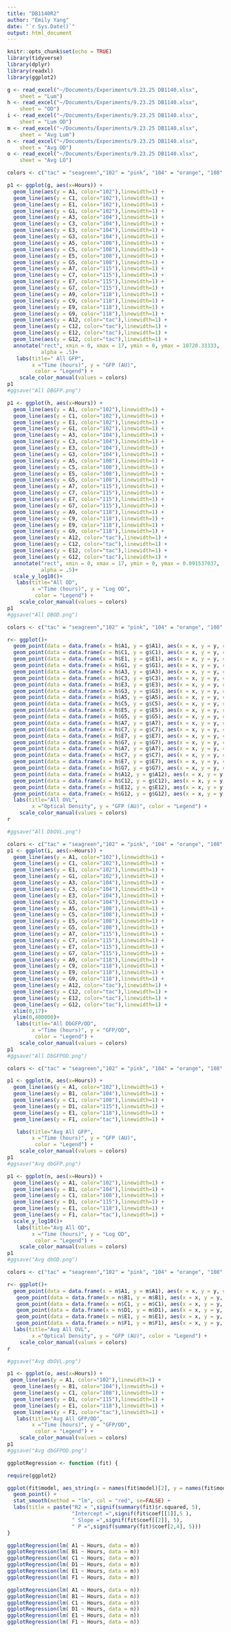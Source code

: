 ```yaml
---
title: "DB1140R2"
author: "Emily Yang"
date: "`r Sys.Date()`"
output: html_document
---
```


```r
knitr::opts_chunk$set(echo = TRUE)
library(tidyverse)
library(dplyr)
library(readxl)
library(ggplot2)

g <- read_excel("~/Documents/Experiments/9.23.25 DB1140.xlsx", 
    sheet = "Lum")
h <- read_excel("~/Documents/Experiments/9.23.25 DB1140.xlsx", 
    sheet = "OD")
i <- read_excel("~/Documents/Experiments/9.23.25 DB1140.xlsx", 
    sheet = "Lum OD")
m <- read_excel("~/Documents/Experiments/9.23.25 DB1140.xlsx", 
    sheet = "Avg Lum")
n <- read_excel("~/Documents/Experiments/9.23.25 DB1140.xlsx", 
    sheet = "Avg OD")
o <- read_excel("~/Documents/Experiments/9.23.25 DB1140.xlsx", 
    sheet = "Avg LO")

```

```r

colors <- c("tac" = "seagreen","102" = "pink", "104" = "orange", "108" = "lightblue", "115" = "purple", "110" = "cyan", "118" ="salmon")

p1 <- ggplot(g, aes(x=Hours)) + 
  geom_line(aes(y = A1, color="102"),linewidth=1) +
  geom_line(aes(y = C1, color="102"),linewidth=1) +
  geom_line(aes(y = E1, color="102"),linewidth=1) +
  geom_line(aes(y = G1, color="102"),linewidth=1) +
  geom_line(aes(y = A3, color="104"),linewidth=1) +
  geom_line(aes(y = C3, color="104"),linewidth=1) +
  geom_line(aes(y = E3, color="104"),linewidth=1) +
  geom_line(aes(y = G3, color="104"),linewidth=1) +
  geom_line(aes(y = A5, color="108"),linewidth=1) +
  geom_line(aes(y = C5, color="108"),linewidth=1) +
  geom_line(aes(y = E5, color="108"),linewidth=1) +
  geom_line(aes(y = G5, color="108"),linewidth=1) +
  geom_line(aes(y = A7, color="115"),linewidth=1) +
  geom_line(aes(y = C7, color="115"),linewidth=1) +
  geom_line(aes(y = E7, color="115"),linewidth=1) +
  geom_line(aes(y = G7, color="115"),linewidth=1) +
  geom_line(aes(y = A9, color="118"),linewidth=1) +
  geom_line(aes(y = C9, color="118"),linewidth=1) +
  geom_line(aes(y = E9, color="118"),linewidth=1) +
  geom_line(aes(y = G9, color="118"),linewidth=1) +
  geom_line(aes(y = A12, color="tac"),linewidth=1) +
  geom_line(aes(y = C12, color="tac"),linewidth=1) +
  geom_line(aes(y = E12, color="tac"),linewidth=1) +
  geom_line(aes(y = G12, color="tac"),linewidth=1) +
  annotate("rect", xmin = 0, xmax = 17, ymin = 0, ymax = 10720.33333, 
           alpha = .5)+
   labs(title=" All GFP",
        x ="Time (hours)", y = "GFP (AU)",
         color = "Legend") +
    scale_color_manual(values = colors)
p1
#ggsave("All DBGFP.png")

p1 <- ggplot(h, aes(x=Hours)) + 
  geom_line(aes(y = A1, color="102"),linewidth=1) +
  geom_line(aes(y = C1, color="102"),linewidth=1) +
  geom_line(aes(y = E1, color="102"),linewidth=1) +
  geom_line(aes(y = G1, color="102"),linewidth=1) +
  geom_line(aes(y = A3, color="104"),linewidth=1) +
  geom_line(aes(y = C3, color="104"),linewidth=1) +
  geom_line(aes(y = E3, color="104"),linewidth=1) +
  geom_line(aes(y = G3, color="104"),linewidth=1) +
  geom_line(aes(y = A5, color="108"),linewidth=1) +
  geom_line(aes(y = C5, color="108"),linewidth=1) +
  geom_line(aes(y = E5, color="108"),linewidth=1) +
  geom_line(aes(y = G5, color="108"),linewidth=1) +
  geom_line(aes(y = A7, color="115"),linewidth=1) +
  geom_line(aes(y = C7, color="115"),linewidth=1) +
  geom_line(aes(y = E7, color="115"),linewidth=1) +
  geom_line(aes(y = G7, color="115"),linewidth=1) +
  geom_line(aes(y = A9, color="118"),linewidth=1) +
  geom_line(aes(y = C9, color="118"),linewidth=1) +
  geom_line(aes(y = E9, color="118"),linewidth=1) +
  geom_line(aes(y = G9, color="118"),linewidth=1) +
  geom_line(aes(y = A12, color="tac"),linewidth=1) +
  geom_line(aes(y = C12, color="tac"),linewidth=1) +
  geom_line(aes(y = E12, color="tac"),linewidth=1) +
  geom_line(aes(y = G12, color="tac"),linewidth=1) +
  annotate("rect", xmin = 0, xmax = 17, ymin = 0, ymax = 0.091537037, 
           alpha = .5)+
  scale_y_log10()+
   labs(title="All OD",
        x ="Time (hours)", y = "Log OD",
         color = "Legend") +
    scale_color_manual(values = colors)
p1
#ggsave("All DBOD.png")
```

```r
colors <- c("tac" = "seagreen","102" = "pink", "104" = "orange", "108" = "lightblue", "115" = "purple", "110" = "cyan", "118" ="salmon")

r<- ggplot()+ 
  geom_point(data = data.frame(x = h$A1, y = g$A1), aes(x = x, y = y, color="102"))+
  geom_point(data = data.frame(x = h$C1, y = g$C1), aes(x = x, y = y, color="102"))+
  geom_point(data = data.frame(x = h$E1, y = g$E1), aes(x = x, y = y, color="102"))+
  geom_point(data = data.frame(x = h$G1, y = g$G1), aes(x = x, y = y, color="102"))+  
  geom_point(data = data.frame(x = h$A3, y = g$A3), aes(x = x, y = y, color="104"))+
  geom_point(data = data.frame(x = h$C3, y = g$C3), aes(x = x, y = y, color="104"))+
  geom_point(data = data.frame(x = h$E3, y = g$E3), aes(x = x, y = y, color="104"))+
  geom_point(data = data.frame(x = h$G3, y = g$G3), aes(x = x, y = y, color="104"))+
  geom_point(data = data.frame(x = h$A5, y = g$A5), aes(x = x, y = y, color="108"))+
  geom_point(data = data.frame(x = h$C5, y = g$C5), aes(x = x, y = y, color="108"))+
  geom_point(data = data.frame(x = h$E5, y = g$E5), aes(x = x, y = y, color="108"))+
  geom_point(data = data.frame(x = h$G5, y = g$G5), aes(x = x, y = y, color="108"))+
  geom_point(data = data.frame(x = h$A7, y = g$A7), aes(x = x, y = y, color="115"))+ 
  geom_point(data = data.frame(x = h$C7, y = g$C7), aes(x = x, y = y, color="115"))+
  geom_point(data = data.frame(x = h$E7, y = g$E7), aes(x = x, y = y, color="115"))+ 
  geom_point(data = data.frame(x = h$G7, y = g$G7), aes(x = x, y = y, color="115"))+
  geom_point(data = data.frame(x = h$A7, y = g$A7), aes(x = x, y = y, color="118"))+ 
  geom_point(data = data.frame(x = h$C7, y = g$C7), aes(x = x, y = y, color="118"))+
  geom_point(data = data.frame(x = h$E7, y = g$E7), aes(x = x, y = y, color="118"))+ 
  geom_point(data = data.frame(x = h$G7, y = g$G7), aes(x = x, y = y, color="118"))+
  geom_point(data = data.frame(x = h$A12, y = g$A12), aes(x = x, y = y, color="tac"))+ 
  geom_point(data = data.frame(x = h$C12, y = g$C12), aes(x = x, y = y, color="tac"))+ 
  geom_point(data = data.frame(x = h$E12, y = g$E12), aes(x = x, y = y, color="tac"))+
  geom_point(data = data.frame(x = h$G12, y = g$G12), aes(x = x, y = y, color="tac"))+
  labs(title="All OVL",
        x ="Optical Density", y = "GFP (AU)", color = "Legend") +
    scale_color_manual(values = colors)
r

#ggsave("All DbOVL.png")
```  
```r
colors <- c("tac" = "seagreen","102" = "pink", "104" = "orange", "108" = "lightblue", "115" = "purple", "110" = "cyan", "118" ="salmon")
p1 <- ggplot(i, aes(x=Hours)) + 
  geom_line(aes(y = A1, color="102"),linewidth=1) +
  geom_line(aes(y = C1, color="102"),linewidth=1) +
  geom_line(aes(y = E1, color="102"),linewidth=1) +
  geom_line(aes(y = G1, color="102"),linewidth=1) +
  geom_line(aes(y = A3, color="104"),linewidth=1) +
  geom_line(aes(y = C3, color="104"),linewidth=1) +
  geom_line(aes(y = E3, color="104"),linewidth=1) +
  geom_line(aes(y = G3, color="104"),linewidth=1) +
  geom_line(aes(y = A5, color="108"),linewidth=1) +
  geom_line(aes(y = C5, color="108"),linewidth=1) +
  geom_line(aes(y = E5, color="108"),linewidth=1) +
  geom_line(aes(y = G5, color="108"),linewidth=1) +
  geom_line(aes(y = A7, color="115"),linewidth=1) +
  geom_line(aes(y = C7, color="115"),linewidth=1) +
  geom_line(aes(y = E7, color="115"),linewidth=1) +
  geom_line(aes(y = G7, color="115"),linewidth=1) +
  geom_line(aes(y = A9, color="118"),linewidth=1) +
  geom_line(aes(y = C9, color="118"),linewidth=1) +
  geom_line(aes(y = E9, color="118"),linewidth=1) +
  geom_line(aes(y = G9, color="118"),linewidth=1) +
  geom_line(aes(y = A12, color="tac"),linewidth=1) +
  geom_line(aes(y = C12, color="tac"),linewidth=1) +
  geom_line(aes(y = E12, color="tac"),linewidth=1) +
  geom_line(aes(y = G12, color="tac"),linewidth=1) +
  xlim(0,17)+
  ylim(0,400000)+
   labs(title="All DbGFP/OD",
        x ="Time (hours)", y = "GFP/OD",
         color = "Legend") +
    scale_color_manual(values = colors)
p1
#ggsave("All DbGFPOD.png")
```

```r

colors <- c("tac" = "seagreen","102" = "pink", "104" = "orange", "108" = "lightblue", "115" = "purple", "110" = "cyan", "118" ="salmon")

p1 <- ggplot(m, aes(x=Hours)) + 
  geom_line(aes(y = A1, color="102"),linewidth=1) +
  geom_line(aes(y = B1, color="104"),linewidth=1) +
  geom_line(aes(y = C1, color="108"),linewidth=1) +
  geom_line(aes(y = D1, color="115"),linewidth=1) +
  geom_line(aes(y = E1, color="118"),linewidth=1) +
  geom_line(aes(y = F1, color="tac"),linewidth=1) +

   labs(title="Avg All GFP",
        x ="Time (hours)", y = "GFP (AU)",
         color = "Legend") +
    scale_color_manual(values = colors)
p1
#ggsave("Avg dbGFP.png")

p1 <- ggplot(n, aes(x=Hours)) + 
  geom_line(aes(y = A1, color="102"),linewidth=1) +
  geom_line(aes(y = B1, color="104"),linewidth=1) +
  geom_line(aes(y = C1, color="108"),linewidth=1) +
  geom_line(aes(y = D1, color="115"),linewidth=1) +
  geom_line(aes(y = E1, color="118"),linewidth=1) +
  geom_line(aes(y = F1, color="tac"),linewidth=1) +
  scale_y_log10()+
   labs(title="Avg All OD",
        x ="Time (hours)", y = "Log OD",
         color = "Legend") +
    scale_color_manual(values = colors)
p1
#ggsave("Avg dbOD.png")
```

```r
colors <- c("tac" = "seagreen","102" = "pink", "104" = "orange", "108" = "lightblue", "115" = "purple", "110" = "cyan", "118" ="salmon")

r<- ggplot()+ 
  geom_point(data = data.frame(x = n$A1, y = m$A1), aes(x = x, y = y, color="102"))+
   geom_point(data = data.frame(x = n$B1, y = m$B1), aes(x = x, y = y, color="104"))+
   geom_point(data = data.frame(x = n$C1, y = m$C1), aes(x = x, y = y, color="108"))+
   geom_point(data = data.frame(x = n$D1, y = m$D1), aes(x = x, y = y, color="115"))+
   geom_point(data = data.frame(x = n$E1, y = m$E1), aes(x = x, y = y, color="118"))+
   geom_point(data = data.frame(x = n$F1, y = m$F1), aes(x = x, y = y, color="tac"))+
  labs(title="Avg All OVL",
        x ="Optical Density", y = "GFP (AU)", color = "Legend") +
    scale_color_manual(values = colors)
r

#ggsave("Avg dbOVL.png")
```  

```r
p1 <- ggplot(o, aes(x=Hours)) + 
 geom_line(aes(y = A1, color="102"),linewidth=1) +
  geom_line(aes(y = B1, color="104"),linewidth=1) +
  geom_line(aes(y = C1, color="108"),linewidth=1) +
  geom_line(aes(y = D1, color="115"),linewidth=1) +
  geom_line(aes(y = E1, color="118"),linewidth=1) +
  geom_line(aes(y = F1, color="tac"),linewidth=1) +
   labs(title="Avg All GFP/OD",
        x ="Time (hours)", y = "GFP/OD",
         color = "Legend") +
    scale_color_manual(values = colors)
p1
#ggsave("Avg dbGFPOD.png")
```

```r

ggplotRegression <- function (fit) {

require(ggplot2)

ggplot(fit$model, aes_string(x = names(fit$model)[2], y = names(fit$model)[1])) + 
  geom_point() +
  stat_smooth(method = "lm", col = "red", se=FALSE) +
  labs(title = paste("R2 = ",signif(summary(fit)$r.squared, 5),
                     "Intercept =",signif(fit$coef[[1]],5 ),
                     " Slope =",signif(fit$coef[[2]], 5),
                     " P =",signif(summary(fit)$coef[2,4], 5)))
}

ggplotRegression(lm( A1 ~ Hours, data = m))
ggplotRegression(lm( B1 ~ Hours, data = m))
ggplotRegression(lm( C1 ~ Hours, data = m))
ggplotRegression(lm( D1 ~ Hours, data = m))
ggplotRegression(lm( E1 ~ Hours, data = m))
ggplotRegression(lm( F1 ~ Hours, data = m))

ggplotRegression(lm( A1 ~ Hours, data = n))
ggplotRegression(lm( B1 ~ Hours, data = n))
ggplotRegression(lm( C1 ~ Hours, data = n))
ggplotRegression(lm( D1 ~ Hours, data = n))
ggplotRegression(lm( E1 ~ Hours, data = n))
ggplotRegression(lm( F1 ~ Hours, data = n))
```